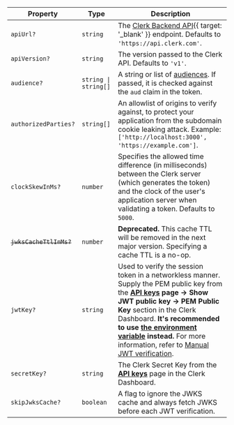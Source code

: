 | Property                                              | Type                            | Description                                                                                                                                                                                                                                                                                                                                                                                                                                                                         |
| ----------------------------------------------------- | ------------------------------- | ----------------------------------------------------------------------------------------------------------------------------------------------------------------------------------------------------------------------------------------------------------------------------------------------------------------------------------------------------------------------------------------------------------------------------------------------------------------------------------- |
| <a id="apiurl"></a> `apiUrl?`                         | `string`                        | The [Clerk Backend API](/docs/reference/backend-api){{ target: '_blank' }} endpoint. Defaults to `'https://api.clerk.com'`.                                                                                                                                                                                                                                                                                                                                                         |
| <a id="apiversion"></a> `apiVersion?`                 | `string`                        | The version passed to the Clerk API. Defaults to `'v1'`.                                                                                                                                                                                                                                                                                                                                                                                                                            |
| <a id="audience"></a> `audience?`                     | <code>string \| string[]</code> | A string or list of [audiences](https://datatracker.ietf.org/doc/html/rfc7519#section-4.1.3). If passed, it is checked against the `aud` claim in the token.                                                                                                                                                                                                                                                                                                                        |
| <a id="authorizedparties"></a> `authorizedParties?`   | <code>string[]</code>           | An allowlist of origins to verify against, to protect your application from the subdomain cookie leaking attack. Example: `['http://localhost:3000', 'https://example.com']`.                                                                                                                                                                                                                                                                                                       |
| <a id="clockskewinms"></a> `clockSkewInMs?`           | `number`                        | Specifies the allowed time difference (in milliseconds) between the Clerk server (which generates the token) and the clock of the user's application server when validating a token. Defaults to `5000`.                                                                                                                                                                                                                                                                            |
| <a id="jwkscachettlinms"></a> ~~`jwksCacheTtlInMs?`~~ | `number`                        | **Deprecated.** This cache TTL will be removed in the next major version. Specifying a cache TTL is a no-op.                                                                                                                                                                                                                                                                                                                                                                        |
| <a id="jwtkey"></a> `jwtKey?`                         | `string`                        | Used to verify the session token in a networkless manner. Supply the PEM public key from the **[**API keys**](https://dashboard.clerk.com/last-active?path=api-keys) page -> Show JWT public key -> PEM Public Key** section in the Clerk Dashboard. **It's recommended to use [the environment variable](/docs/guides/development/clerk-environment-variables) instead.** For more information, refer to [Manual JWT verification](/docs/guides/sessions/manual-jwt-verification). |
| <a id="secretkey"></a> `secretKey?`                   | `string`                        | The Clerk Secret Key from the [**API keys**](https://dashboard.clerk.com/last-active?path=api-keys) page in the Clerk Dashboard.                                                                                                                                                                                                                                                                                                                                                    |
| <a id="skipjwkscache"></a> `skipJwksCache?`           | `boolean`                       | A flag to ignore the JWKS cache and always fetch JWKS before each JWT verification.                                                                                                                                                                                                                                                                                                                                                                                                 |
